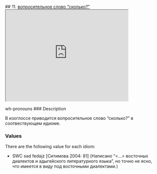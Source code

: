 ## 11. <a href =  'https://agricolamz.github.io/The_Circassian_Isoglosses_Database/11.html'>вопросительное слово "сколько?"</a><div class='box'><iframe src='https://agricolamz.github.io/The_Circassian_Isoglosses_Database/11.html' width = '400px' height = '300px'></iframe></div>wh-pronouns
### Description

В изоглоссе приводится вопросительное слово "сколько?" в соотвествующем идиоме.

### Values
There are the following value for each idiom:

* SWC  səd fedəjz [Ситимова 2004: 81] (Написано "<...> восточных диалектов и адыгейского литературного языка", но точно не ясно, что имеется в виду под восточными диалектами.)

